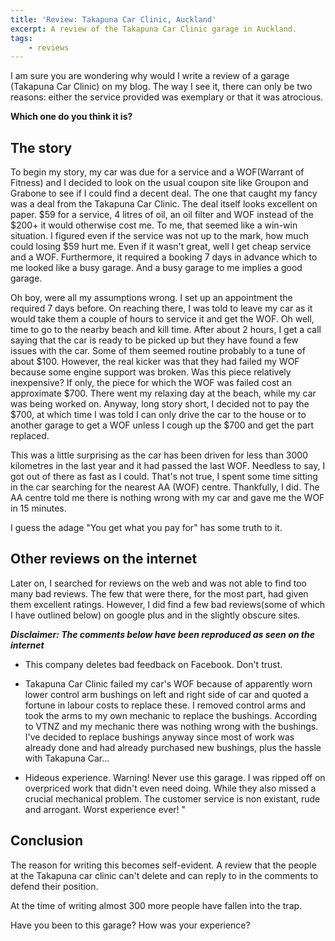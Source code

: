 ```yaml
---
title: 'Review: Takapuna Car Clinic, Auckland'
excerpt: A review of the Takapuna Car Clinic garage in Auckland.
tags:
    - reviews
---
```


I am sure you are wondering why would I write a review of a garage (Takapuna Car Clinic) on my blog. The way I see it, there can only be two reasons: either the service provided was exemplary or that it was atrocious.

**Which one do you think it is?**

## The story

To begin my story, my car was due for a service and a WOF(Warrant of Fitness) and I decided to look on the usual coupon site like Groupon and Grabone to see if I could find a decent deal. The one that caught my fancy was a deal from the Takapuna Car Clinic. The deal itself looks excellent on paper. $59 for a service, 4 litres of oil, an oil filter and WOF instead of the $200+ it would otherwise cost me. To me, that seemed like a win-win situation. I figured even if the service was not up to the mark, how much could losing \$59 hurt me. Even if it wasn't great, well I get cheap service and a WOF. Furthermore, it required a booking 7 days in advance which to me looked like a busy garage. And a busy garage to me implies a good garage.

Oh boy, were all my assumptions wrong. I set up an appointment the required 7 days before. On reaching there, I was told to leave my car as it would take them a couple of hours to service it and get the WOF. Oh well, time to go to the nearby beach and kill time. After about 2 hours, I get a call saying that the car is ready to be picked up but they have found a few issues with the car. Some of them seemed routine probably to a tune of about $100. However, the real kicker was that they had failed my WOF because some engine support was broken. Was this piece relatively inexpensive? If only, the piece for which the WOF was failed cost an approximate $700. There went my relaxing day at the beach, while my car was being worked on. Anyway, long story short, I decided not to pay the $700, at which time I was told I can only drive the car to the house or to another garage to get a WOF unless I cough up the $700 and get the part replaced.

This was a little surprising as the car has been driven for less than 3000 kilometres in the last year and it had passed the last WOF. Needless to say, I got out of there as fast as I could. That's not true, I spent some time sitting in the car searching for the nearest AA (WOF) centre. Thankfully, I did. The AA centre told me there is nothing wrong with my car and gave me the WOF in 15 minutes.

I guess the adage "You get what you pay for" has some truth to it.

## Other reviews on the internet

Later on, I searched for reviews on the web and was not able to find too many bad reviews. The few that were there, for the most part, had given them excellent ratings. However, I did find a few bad reviews(some of which I have outlined below) on google plus and in the slightly obscure sites.

_**Disclaimer: The comments below have been reproduced as seen on the internet**_

-   This company deletes bad feedback on Facebook. Don't trust.

-   Takapuna Car Clinic failed my car's WOF because of apparently worn lower control arm bushings on left and right side of car and quoted a fortune in labour costs to replace these. I removed control arms and took the arms to my own mechanic to replace the bushings. According to VTNZ and my mechanic there was nothing wrong with the bushings. I've decided to replace bushings anyway since most of work was already done and had already purchased new bushings, plus the hassle with Takapuna Car…

-   Hideous experience. Warning! Never use this garage. I was ripped off on overpriced work that didn't even need doing. While they also missed a crucial mechanical problem. The customer service is non existant, rude and arrogant. Worst experience ever! "

## Conclusion

The reason for writing this becomes self-evident. A review that the people at the Takapuna car clinic can't delete and can reply to in the comments to defend their position.

At the time of writing almost 300 more people have fallen into the trap.

Have you been to this garage? How was your experience?
